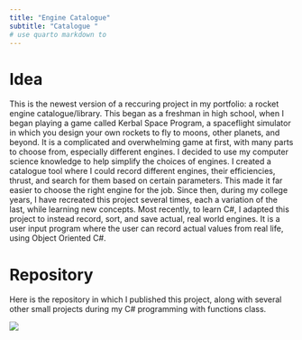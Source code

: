 ```yaml
---
title: "Engine Catalogue"
subtitle: "Catalogue "
# use quarto markdown to 
---
```


# Idea
This is the newest version of a reccuring project in my portfolio: a rocket engine catalogue/library. This began as a freshman in high school, when I began playing a game called Kerbal Space Program, a spaceflight simulator in which you design your own rockets to fly to moons, other planets, and beyond. It is a complicated and overwhelming game at first, with many parts to choose from, especially different engines. I decided to use my computer science knowledge to help simplify the choices of engines. I created a catalogue tool where I could record different engines, their efficiencies, thrust, and search for them based on certain parameters. This made it far easier to choose the right engine for the job. Since then, during my college years, I have recreated this project several times, each a variation of the last, while learning new concepts. Most recently, to learn C#, I adapted this project to instead record, sort, and save actual, real world engines. It is a user input program where the user can record actual values from real life, using Object Oriented C#. 

# Repository
Here is the repository in which I published this project, along with several other small projects during my C# programming with functions class. 

[<img src="https://github.com/CarboAluminate67/Nielsen_Portfolio/blob/main/Images/EngineCatalogueRepo.png?raw=true">](https://github.com/CarboAluminate67/cse210/tree/main/final/FinalProject)

